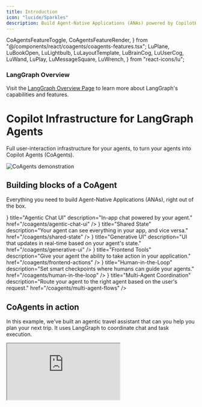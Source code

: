 ```yaml
---
title: Introduction
icon: "lucide/Sparkles"
description: Build Agent-Native Applications (ANAs) powered by CopilotKit and LangGraph.
---
```


  CoAgentsFeatureToggle,
  CoAgentsFeatureRender,
} from "@/components/react/coagents/coagents-features.tsx";
  LuPlane,
  LuBookOpen,
  LuLightbulb,
  LuLayoutTemplate,
  LuBrainCog,
  LuUserCog,
  LuWand,
  LuPlay,
  LuMessageSquare,
  LuWrench,
} from "react-icons/lu";

<div className="p-4 mb-6 rounded-lg bg-indigo-50 dark:bg-indigo-950 border border-indigo-200 dark:border-indigo-800">
  <div className="flex items-center gap-2 mb-2">
    <TelescopeIcon className="h-5 w-5 text-indigo-500 dark:text-indigo-300" />
    <h3 className="text-lg font-semibold text-indigo-700 dark:text-indigo-300">LangGraph Overview</h3>
  </div>
  <p className="text-indigo-700 dark:text-indigo-300">
    Visit the <a href="https://v0-langgraph-land.vercel.app/" target="_blank" rel="noopener noreferrer" className="font-medium underline underline-offset-4 decoration-indigo-400 dark:decoration-indigo-500 hover:text-indigo-600 dark:hover:text-indigo-200">LangGraph Overview Page</a> to learn more about LangGraph's capabilities and features.
  </p>
</div>

# Copilot Infrastructure for LangGraph Agents

Full user-interaction infrastructure for your agents, to turn your agents into Copilot Agents (CoAgents).

<Frame className="mt-0 mb-6 rounded-lg">
  <img
    src="/images/CoAgents.gif"
    alt="CoAgents demonstration"
    className="w-auto"
  />
</Frame>

## Building blocks of a CoAgent

Everything you need to build Agent-Native Applications (ANAs), right out of the box.

<Cards className="gap-6">
  <Card
    className="p-6 rounded-xl text-base"
    icon={<LuMessageSquare className="text-indigo-500 dark:text-indigo-300" />}
    title="Agentic Chat UI"
    description="In-app chat powered by your agent."
    href="/coagents/agentic-chat-ui"
  />
  <Card
    className="p-6 rounded-xl text-base"
    icon={<FaSync className="text-indigo-500 dark:text-indigo-300" />}
    title="Shared State"
    description="Your agent can see everything in your app, and vice versa."
    href="/coagents/shared-state"
  />
  <Card
    className="p-6 rounded-xl text-base"
    icon={<LuLayoutTemplate className="text-indigo-500 dark:text-indigo-300" />}
    title="Generative UI"
    description="UI that updates in real-time based on your agent's state."
    href="/coagents/generative-ui"
  />
  <Card
    className="p-6 rounded-xl text-base"
    icon={<LuWand className="text-indigo-500 dark:text-indigo-300" />}
    title="Frontend Tools"
    description="Give your agent the ability to take action in your application."
    href="/coagents/frontend-actions"
  />
  <Card
    className="p-6 rounded-xl text-base"
    icon={<LuUserCog className="text-indigo-500 dark:text-indigo-300" />}
    title="Human-in-the-Loop"
    description="Set smart checkpoints where humans can guide your agents."
    href="/coagents/human-in-the-loop"
  />
  <Card
    className="p-6 rounded-xl text-base"
    icon={<LuWand className="text-indigo-500 dark:text-indigo-300" />}
    title="Multi-Agent Coordination"
    description="Route your agent to the right agent based on the user's request."
    href="/coagents/multi-agent-flows"
  />
</Cards>

## CoAgents in action
In this example, we've built an agentic travel assistant that can you help you plan your next trip. It uses LangGraph
to coordinate chat and task execution.

<div className="flex justify-center mb-10">
<iframe src="https://examples-coagents-ai-travel-app.vercel.app/" className="w-[600px] h-[600px] rounded-xl border" />
</div>

<Accordions>
<Accordion title="Looking for more examples?">
We've made a lot!
- Checkout our [Use cases](https://copilotkit.ai/examples) page for more interactive examples
- Checkout our [examples](https://github.com/CopilotKit/CopilotKit/tree/main/examples) folder for every example we've made.
</Accordion>
</Accordions>

## Ready to get started?

Get started with CoAgents in as little as 5 minutes with one of our guides or tutorials.

<Cards className="gap-6">
  <Card
    className="p-6 rounded-xl text-base"
    icon={<LuPlay className="text-indigo-500 dark:text-indigo-300" />}
    title="Quickstart"
    description="Learn how to build your first CoAgent in 10 minutes."
    href="/coagents/quickstart/langgraph"
  />
  <Card
    className="p-6 rounded-xl text-base"
    icon={<LuPlay className="text-indigo-500 dark:text-indigo-300" />}
    title="Feature Overview"
    description="Try the key features of CoAgents powered by CopilotKit & LangGraph."
    href="https://feature-viewer-langgraph.vercel.app/"
    target="_blank"
  />
  <Card
    className="p-6 rounded-xl text-base"
    icon={<LuPlane className="text-indigo-500 dark:text-indigo-300" />}
    title="Travel Agent"
    description="Learn how to build an agent-native travel app with CopilotKit & LangGraph."
    href="/coagents/tutorials/ai-travel-app"
  />
  <Card
    className="p-6 rounded-xl text-base"
    icon={<LuBookOpen className="text-indigo-500 dark:text-indigo-300" />}
    title="Researcher Agent"
    description="Learn how to build an agent-native researcher with CopilotKit & LangGraph."
    href="/coagents/videos/research-canvas"
  />
</Cards>

## Common Questions

Have a question about CoAgents? You're in the right place!

<Accordions>
<Accordion title="Can you explain what a CoAgent is in more detail?">
Sure! CoAgents are what we call "agentic copilots". Well, what's an agentic copilot then?

Think of a Copilot as a simple and fully LLM controlled assistant that has relatively limited capabilities. An Agentic Copilot then is a copilot
that has been enhanced with the ability to use LangGraph agents to perform more complex tasks. This is an extremely powerful way to build AI
powered applications because it gives you, the developer, the ability to control the agent's behavior in a deterministic way while still letting
the agent do its magic.

For more on this topic, checkout our [agentic copilot](/coagents/concepts/agentic-copilots) concept page.

</Accordion>
<Accordion title="Can I attach to an existing thread?">
Yes, check out our [Guide on Threads](/coagents/persistence/loading-message-history) for more information.

</Accordion>
<Accordion title="Can I use CopilotKit without LangGraph?">

CopilotKit is a complete framework for building AI-powered applications and can be used standalone.

If you want to integrate with an agent framework, we currently support a variety of frameworks. Check in the top left bar for more information!

</Accordion>
</Accordions>
